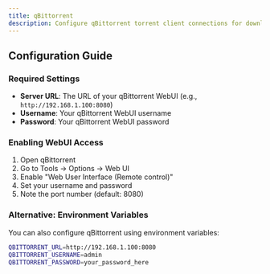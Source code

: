 ```yaml
---
title: qBittorrent
description: Configure qBittorrent torrent client connections for download monitoring
---
```


<MultiServiceConfig serviceType="qbittorrent" serviceName="qBittorrent" />

## Configuration Guide

### Required Settings

- **Server URL**: The URL of your qBittorrent WebUI (e.g., `http://192.168.1.100:8080`)
- **Username**: Your qBittorrent WebUI username
- **Password**: Your qBittorrent WebUI password

### Enabling WebUI Access

1. Open qBittorrent
2. Go to Tools → Options → Web UI
3. Enable "Web User Interface (Remote control)"
4. Set your username and password
5. Note the port number (default: 8080)

### Alternative: Environment Variables

You can also configure qBittorrent using environment variables:

```bash
QBITTORRENT_URL=http://192.168.1.100:8080
QBITTORRENT_USERNAME=admin
QBITTORRENT_PASSWORD=your_password_here
```